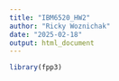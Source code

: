 ```yaml
---
title: "IBM6520_HW2"
author: "Ricky Woznichak"
date: "2025-02-18"
output: html_document
---
```

```r
library(fpp3)
```

